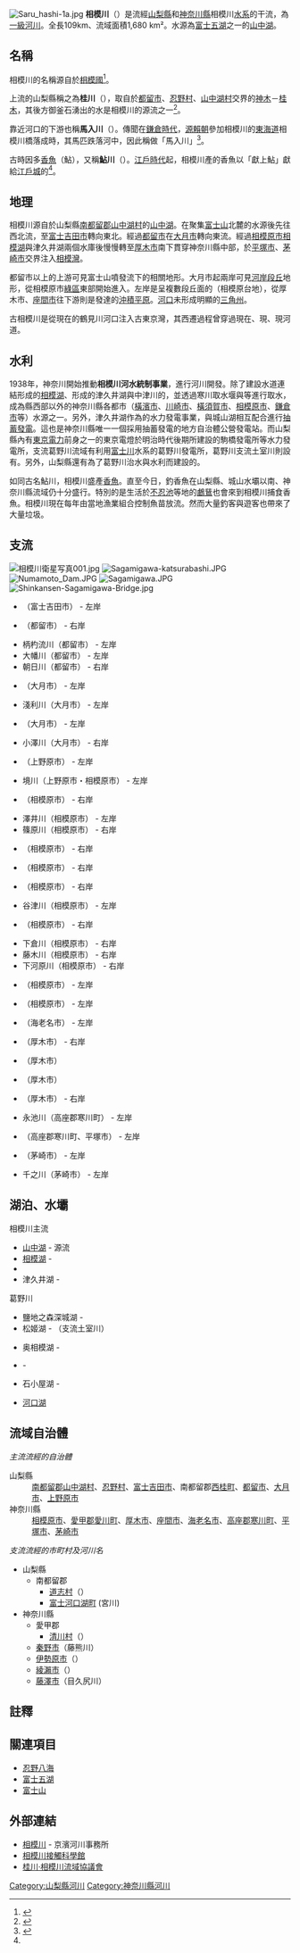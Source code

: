 {{Geobox|河流
<!-- *** 标题 *** -->
| name = 相模川
| native_name = {{font-ja|相模川}}
| other_name = <!--别名-->
| category = [[一級河川|一級河川]]
| nickname = <!--昵称-->
| image = The Sagami river Tx-re.jpg
| image_caption = 相模原市綠區大島。後方是{{link-ja|新小倉橋|新小倉橋}}
| country = {{JPN}}
| state = [[山梨縣|山梨縣]]、[[神奈川縣|神奈川縣]]
| region = <!--地区-->
| district = <!--区-->
| municipality =
| parent = [[一級水系|一級水系]]相模川
| source = [[山中湖|山中湖]]
| source_location = [[山中湖村|山中湖村]]  | source_region = [[山梨縣|山梨縣]] | source_country =
| source_elevation = 981
| source_lat_d = 35 | source_lat_m = 25 | source_lat_s = 42 | source_lat_NS = N
| source_long_d = 138 | source_long_m = 51 | source_long_s = 8 | source_long_EW = E
| mouth = [[相模灣|相模灣]]
| mouth_location = [[茅崎市|茅崎市]]、[[平塚市|平塚市]] | mouth_region = [[神奈川縣|神奈川縣]] | mouth_country =
| mouth_lat_d = 35 | mouth_lat_m = 19 | mouth_lat_s = 0 | mouth_lat_NS = N
| mouth_long_d = 139 | mouth_long_m = 22 | mouth_long_s = 4 | mouth_long_EW = E
| length = 109
| width =  <!--宽度-默认单位公里-->
| depth =  <!--深度-默认单位米-->
| watershed = 1680
| discharge =
| discharge_max =  <!--最大流量-默认单位立方每秒-->
| discharge_min =  <!--最小流量-默认单位立方每秒-->
| free =
{{Maplink|zoom=9|frame=yes|plain=yes|frame-align=center|frame-width=300|frame-height=350|frame-lat=35.40|frame-long=139.10
|type=shape|stroke-color=#0000cc|stroke-width=1|id=Q612253
|type2=line|stroke-color2=#0000cc|stroke-width2=1
|id2=Q612253}}
| free_type = 地圖
<!-- *** 地图 *** -->
| map =
| map_caption =
| map_background = 
| map_locator =
| map_locator_x =
| map_locator_y =
| website =
| footnotes =
}}

[[File:Saru_hashi-1a.jpg|thumb]]
'''相模川'''（{{jpn|j=相模川|hg=さがみがわ|rm=Sagamigawa|f=y}}）是流經[[山梨縣|山梨縣]]和[[神奈川縣|神奈川縣]]相模川[[水系|水系]]的干流，為[[一級水系|一級河川]]。全長109km、流域面積1,680 km²。水源為[[富士五湖|富士五湖]]之一的[[山中湖|山中湖]]。

== 名稱 ==
相模川的名稱源自於[[相模國|相模國]]<ref name=":0">{{Cite web|title=日本の川 - 関東 - 相模川 - 国土交通省水管理・国土保全局|url=https://www.mlit.go.jp/river/toukei_chousa/kasen/jiten/nihon_kawa/0309_sagami/0309_sagami_01.html|website=www.mlit.go.jp|accessdate=2019-09-06|archive-date=2021-12-17|archive-url=https://web.archive.org/web/20211217200054/https://www.mlit.go.jp/river/toukei_chousa/kasen/jiten/nihon_kawa/0309_sagami/0309_sagami_01.html|dead-url=no}}</ref>。

上流的山梨縣稱之為'''桂川'''（{{jpn|j=桂川|hg=かつらがわ}}），取自於[[都留市|都留市]]、[[忍野村|忍野村]]、[[山中湖村|山中湖村]]交界的{{link-ja|石割山|石割山}}{{link-ja|石割神社|石割神社}}[[神木|神木]]－[[連香樹|桂木]]，其後方御釜石湧出的水是相模川的源流之一<ref>{{Cite web|title=桂川の由来を知ろう！|url=http://yamanashi.uminohi.jp/information/%E6%A1%82%E5%B7%9D%E3%81%AE%E7%94%B1%E6%9D%A5%E3%82%92%E7%9F%A5%E3%82%8D%E3%81%86%EF%BC%81/|website=海と日本PROJECT in やまなし|accessdate=2019-09-06|archive-date=2020-10-30|archive-url=https://web.archive.org/web/20201030132144/https://yamanashi.uminohi.jp/information/%E6%A1%82%E5%B7%9D%E3%81%AE%E7%94%B1%E6%9D%A5%E3%82%92%E7%9F%A5%E3%82%8D%E3%81%86%EF%BC%81/|dead-url=no}}</ref>。

靠近河口的下游也稱'''馬入川'''（{{jpn|j=馬入川|hg=ばにゅうがわ}}）。傳聞在[[鎌倉時代|鎌倉時代]]，[[源賴朝|源賴朝]]參加相模川的[[東海道|東海道]]相模川橋落成時，其馬匹跌落河中，因此稱做「馬入川」<ref>{{Cite book|author=武部健一|title=道路の日本史|date=2015-05-25|publisher=中央公論新社|series=中公新書|isbn=978-4-12-102321-6|page=81}}</ref>。

古時因多[[香魚|香魚]]（鮎），又稱'''鮎川'''（{{jpn|j=鮎川|hg=あゆかわ}}）。[[江戶時代|江戶時代]]起，相模川產的香魚以「獻上鮎」獻給[[江戶城|江戶城]]的{{link-ja|將軍家|将軍家}}<ref name=":0" />。

== 地理 ==
相模川源自於山梨縣[[南都留郡|南都留郡]][[山中湖村|山中湖村]]的[[山中湖|山中湖]]。在聚集[[富士山|富士山]]北麓的水源後先往西北流，至[[富士吉田市|富士吉田市]]轉向東北。經過[[都留市|都留市]]在[[大月市|大月市]]轉向東流。經過[[相模原市|相模原市]][[相模湖|相模湖]]與津久井湖兩個水庫後慢慢轉至[[厚木市|厚木市]]南下貫穿神奈川縣中部，於[[平塚市|平塚市]]、[[茅崎市|茅崎市]]交界注入[[相模灣|相模灣]]。

都留市以上的上游可見富士山噴發流下的相關地形。大月市起兩岸可見[[河岸段丘|河岸段丘]]地形，從相模原市[[綠區_(相模原市)|綠區]]東部開始進入{{link-ja|相模平野|相模平野}}。左岸是呈複數段丘面的{{link-ja|相模野台地|相模野台地}}（相模原台地），從厚木市、[[座間市|座間市]]往下游則是發達的[[沖積平原|沖積平原]]。[[河口|河口]]未形成明顯的[[三角州|三角州]]。

古相模川是從現在的鶴見川河口注入古東京灣，其西遷過程曾穿過現在{{link-ja|帷子川|帷子川}}、現{{link-ja|引地川|引地川}}、現{{link-ja|境川 (東京都、神奈川縣)|境川 (東京都・神奈川県)|境川}}河道。

== 水利 ==
1938年，神奈川開始推動'''相模川河水統制事業'''，進行河川開發。除了建設水道連結{{link-ja|相模水壩|相模ダム}}形成的[[相模湖|相模湖]]、{{link-ja|城山水壩|城山ダム}}形成的津久井湖與中津川{{link-ja|宮瀨水壩|宮ヶ瀬ダム}}的{{link-ja|宮瀨湖|宮ヶ瀬湖}}，並透過寒川取水堰與{{link-ja|相模大堰|相模大堰}}等進行取水，成為縣西部以外的神奈川縣各都市（[[橫濱市|橫濱市]]、[[川崎市|川崎市]]、[[橫須賀市|橫須賀市]]、[[相模原市|相模原市]]、[[鎌倉市|鎌倉市]]等）水源之一。另外，津久井湖作為{{link-ja|神奈川縣企業廳|神奈川県企業庁}}的水力發電事業，與{{link-ja|境川 (東京都、神奈川縣)|境川 (東京都・神奈川県)|境川}}{{link-ja|本澤水壩|本沢ダム}}城山湖相互配合進行[[抽水蓄能电站|抽蓄發電]]。這也是神奈川縣唯一一個採用抽蓄發電的地方自治體公營發電站。而山梨縣內有[[東京電力|東京電力]]前身之一的東京電燈於明治時代後期所建設的駒橋發電所等水力發電所，支流葛野川流域有利用[[富士川|富士川]]水系的葛野川發電所，葛野川支流土室川則設有{{link-ja|葛野川水壩|葛野川ダム}}。另外，山梨縣還有為了葛野川治水與水利而建設的{{link-ja|深城水壩|深城ダム}}。

如同古名鮎川，相模川盛產[[香魚|香魚]]。直至今日，釣香魚在山梨縣、城山水壩以南、神奈川縣流域仍十分盛行。特別的是生活於[[不忍池|不忍池]]等地的[[普通鸕鶿|鸕鶿]]也會來到相模川捕食香魚。相模川現在每年由當地漁業組合控制魚苗放流。然而大量釣客與遊客也帶來了大量垃圾。

== 支流 ==
[[File:相模川衛星写真001.jpg|thumb]]
[[File:Sagamigawa-katsurabashi.JPG|thumb]]
[[File:Numamoto_Dam.JPG|thumb]]
[[File:Sagamigawa.JPG|thumb]]
[[File:Shinkansen-Sagamigawa-Bridge.jpg|thumb]]

* {{link-ja|宮川 (山梨縣)|宮川 (山梨県)|宮川}}（富士吉田市） - 左岸
* {{link-ja|鹿留川|鹿留川}}（都留市） - 右岸
* 柄杓流川（都留市） - 左岸
* 大幡川（都留市） - 左岸
* 朝日川（都留市） - 右岸
* {{link-ja|笹子川|笹子川}}（大月市） - 左岸
* 淺利川（大月市） - 左岸
* {{link-ja|葛野川|葛野川}}（大月市） - 左岸
* 小澤川（大月市） - 右岸
* {{link-ja|鶴川 (山梨縣)|鶴川 (山梨県)|鶴川}}（上野原市） - 左岸
* 境川（上野原市・相模原市） - 左岸
* {{link-ja|秋山川 (相模川水系)|秋山川 (相模川水系)|秋山川}}（相模原市） - 右岸
* 澤井川（相模原市） - 左岸
* 篠原川（相模原市） - 右岸
* {{link-ja|阿津川|阿津川}}（相模原市） - 右岸
* {{link-ja|道志川|道志川}}（相模原市） - 右岸
* {{link-ja|大澤川|大沢川}}（相模原市） - 右岸
* 谷津川（相模原市） - 左岸
* {{link-ja|串川 (神奈川縣)|串川 (神奈川県)|串川}}（相模原市） - 右岸
* 下倉川（相模原市） - 右岸
* 藤木川（相模原市） - 右岸
* 下河原川（相模原市） - 右岸
* {{link-ja|八瀨川|八瀬川}}（相模原市） - 左岸
* {{link-ja|姥川|姥川}}（相模原市） - 左岸
* {{link-ja|鳩川|鳩川}}（海老名市） - 左岸
* {{link-ja|中津川 (相模川水系)|中津川 (相模川水系)|中津川}}（厚木市） - 右岸
* {{link-ja|小鮎川|小鮎川}}（厚木市）
* {{link-ja|恩曾川|恩曾川}}（厚木市）
* {{link-ja|玉川 (相模川水系)|玉川 (相模川水系)|玉川}}（厚木市） - 右岸
* 永池川（高座郡寒川町） - 左岸
* {{link-ja|目久尻川|目久尻川}}（高座郡寒川町、平塚市） - 左岸
* {{link-ja|小出川|小出川}}（茅崎市） - 左岸
* 千之川（茅崎市） - 左岸
== 湖泊、水壩 ==
; 相模川主流
* [[山中湖|山中湖]] - 源流
* [[相模湖|相模湖]] - {{link-ja|相模水壩|相模ダム}}
* {{link-ja|沼本水壩|沼本ダム}}
* 津久井湖 - {{link-ja|城山水壩|城山ダム}}
; 葛野川
* 鹽地之森深城湖 - {{link-ja|深城水壩|深城ダム}}
* 松姬湖 - {{link-ja|葛野川水壩|葛野川ダム}}（支流土室川）
; {{link-ja|道志川|道志川}}
* 奥相模湖 - {{link-ja|道志水壩|道志ダム}}
; {{link-ja|中津川 (相模川水系)|中津川 (相模川水系)|中津川}}
* {{link-ja|宮瀨湖|宮ヶ瀬湖}} - {{link-ja|宮瀨水壩|宮ヶ瀬ダム}}
* 石小屋湖 - {{link-ja|宮瀨副水壩|宮ヶ瀬副ダム|石小屋水壩}}
; {{link-ja|宮川 (山梨縣)|宮川 (山梨県)|宮川}}
* [[河口湖|河口湖]]
== 流域自治體 ==
''主流流經的自治體''
; 山梨縣
: [[南都留郡|南都留郡]][[山中湖村|山中湖村]]、[[忍野村|忍野村]]、[[富士吉田市|富士吉田市]]、南都留郡[[西桂町|西桂町]]、[[都留市|都留市]]、[[大月市|大月市]]、[[上野原市|上野原市]]
; 神奈川縣
: [[相模原市|相模原市]]、[[愛甲郡|愛甲郡]][[愛川町|愛川町]]、[[厚木市|厚木市]]、[[座間市|座間市]]、[[海老名市|海老名市]]、[[高座郡|高座郡]][[寒川町|寒川町]]、[[平塚市|平塚市]]、[[茅崎市|茅崎市]]

''支流流經的市町村及河川名''
* 山梨縣
** 南都留郡
*** [[道志村|道志村]]（{{link-ja|道志川|道志川}}）
*** [[富士河口湖町|富士河口湖町]] (宮川)
* 神奈川縣
** 愛甲郡
*** [[清川村|清川村]]（{{link-ja|中津川 (相模川水系)|中津川 (相模川水系)|中津川}}）
** [[秦野市|秦野市]]（藤熊川）
** [[伊勢原市|伊勢原市]]（{{link-ja|日向川|日向川}}）
** [[綾瀨市|綾瀨市]]（{{link-ja|目久尻川|目久尻川}}）
** [[藤澤市|藤澤市]]（目久尻川）

== 註釋 ==
{{reflist}}
== 關連項目 ==
* [[忍野八海|忍野八海]]
* [[富士五湖|富士五湖]]
* [[富士山|富士山]]

== 外部連結 ==
{{commonscat|Sagami River}}
* [https://www.ktr.mlit.go.jp/keihin/keihin_index004.html 相模川] {{Wayback|url=https://www.ktr.mlit.go.jp/keihin/keihin_index004.html |date=20211019024813 }} - 京濱河川事務所
* [https://sagamigawa-fureai.com/ 相模川接觸科學館] {{Wayback|url=https://sagamigawa-fureai.com/ |date=20220114150040 }}
* [http://katurasagami.net/ 桂川·相模川流域協議會] {{Wayback|url=http://katurasagami.net/ |date=20220115122754 }}

{{日本一級水系的河川}}

{{富士五湖}}
[[Category:山梨縣河川|Category:山梨縣河川]]
[[Category:神奈川縣河川|Category:神奈川縣河川]]
